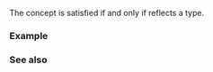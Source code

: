 {{cpp/experimental/reflect/title|Type}}
{{cpp/experimental/reflect/navbar}}
{{ddcl | since=reflection_ts | header=experimental/reflect | 1=
template&lt; class T &gt;
concept Type = Named&lt;T&gt; &amp;&amp; ScopeMember&lt;T&gt; &amp;&amp; /* see below */;
}}

The {{tt|Type}} concept is satisfied if and only if {{tt|T}} reflects a type.

===Example===
{{todo|examples}}

===See also===
{{todo|templatization}}